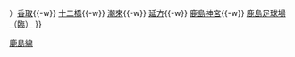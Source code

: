 {{鐵道路線
|模板名稱 = 鹿島線
|名稱 = [[File:JR logo (east).svg|25px|東日本旅客鐵道|link=東日本旅客鐵道]] [[鹿島線]]
|代表色 = #c56e2e
|車站列表 = （[[佐原站|佐原]]{{-w}}）[[香取站|香取]]{{-w}} [[十二橋站|十二橋]]{{-w}} [[潮來站|潮來]]{{-w}} [[延方站|延方]]{{-w}} [[鹿島神宮站|鹿島神宮]]{{-w}} [[鹿島足球場站|鹿島足球場（臨）]]
}}<noinclude>
[[Category:東日本旅客鐵道路線模板|鹿島線]]
</noinclude>